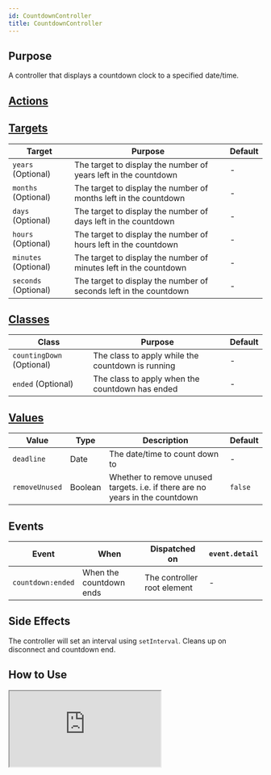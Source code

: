 ```yaml
---
id: CountdownController
title: CountdownController
---
```




## Purpose

A controller that displays a countdown clock to a specified date/time.


## [Actions](https://stimulus.hotwire.dev/reference/actions)
<NoActions/>


## [Targets](https://stimulus.hotwire.dev/reference/targets)

| Target | Purpose | Default |
| --- | --- | --- |
| `years` (Optional) | The target to display the number of years left in the countdown | - |
| `months` (Optional) | The target to display the number of months left in the countdown | - |
| `days` (Optional) | The target to display the number of days left in the countdown | - |
| `hours` (Optional) | The target to display the number of hours left in the countdown | - |
| `minutes` (Optional) | The target to display the number of minutes left in the countdown | - |
| `seconds` (Optional) | The target to display the number of seconds left in the countdown | - |


## [Classes](https://stimulus.hotwire.dev/reference/classes)

| Class | Purpose | Default |
| --- | --- | --- |
| `countingDown` (Optional) | The class to apply while the countdown is running | - |
| `ended` (Optional) | The class to apply when the countdown has ended | - |


## [Values](https://stimulus.hotwire.dev/reference/values)

| Value | Type | Description | Default |
| --- | --- | --- | --- |
| `deadline` | Date | The date/time to count down to | - |
| `removeUnused` | Boolean | Whether to remove unused targets. i.e. if there are no years in the countdown | `false` |

## Events

| Event | When | Dispatched on | `event.detail` |
| --- | --- | --- |--- |
|`countdown:ended` | When the countdown ends | The controller root element | - |

## Side Effects

The controller will set an interval using `setInterval`. Cleans up on disconnect and countdown end.


## How to Use

<iframe
  src="https://codesandbox.io/embed/countdowncontroller-y3nu7?fontsize=14&hidenavigation=1&theme=dark"
  style={{width: "100%", height: "500px", border: "0", borderRadius: "4px", overflow: "hidden"}}
  sandbox="allow-forms allow-modals allow-popups allow-presentation allow-same-origin allow-scripts"
/>

The `deadline` date can be changed at any point, during ticking or after a countdown has expired and the clock will restart with the new value.

